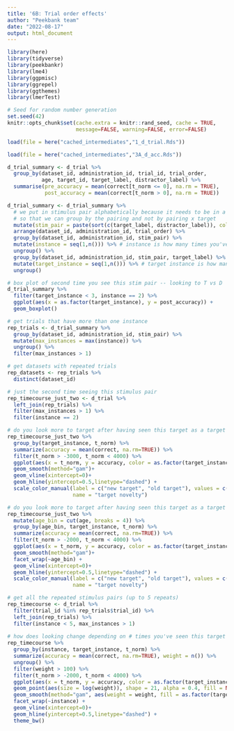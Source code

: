 ```yaml
---
title: '6B: Trial order effects'
author: "Peekbank team"
date: "2022-08-17"
output: html_document
---
```


```r
library(here)
library(tidyverse)
library(peekbankr)
library(lme4)
library(ggpmisc)
library(ggrepel)
library(ggthemes)
library(lmerTest)

# Seed for random number generation
set.seed(42)
knitr::opts_chunk$set(cache.extra = knitr::rand_seed, cache = TRUE, 
                      message=FALSE, warning=FALSE, error=FALSE)

load(file = here("cached_intermediates","1_d_trial.Rds"))

load(file = here("cached_intermediates","3A_d_acc.Rds"))
```

```r
d_trial_summary <- d_trial %>%
  group_by(dataset_id, administration_id, trial_id, trial_order, 
           age, target_id, target_label, distractor_label) %>%
  summarise(pre_accuracy = mean(correct[t_norm <= 0], na.rm = TRUE),
            post_accuracy = mean(correct[t_norm > 0], na.rm = TRUE))

d_trial_summary <- d_trial_summary %>%
  # we put in stimulus pair alphabetically because it needs to be in a consistent order
  # so that we can group by the pairing and not by pairing x target
  mutate(stim_pair = paste(sort(c(target_label, distractor_label)), collapse = "_")) %>% 
  arrange(dataset_id, administration_id, trial_order) %>%
  group_by(dataset_id, administration_id, stim_pair) %>%
  mutate(instance = seq(1,n())) %>% # instance is how many times you've seen this pair of stimuli
  ungroup() %>%
  group_by(dataset_id, administration_id, stim_pair, target_label) %>%
  mutate(target_instance = seq(1,n())) %>% # target instance is how many times you've seen this pair of stimuli with this target as a target
  ungroup()
```

```r
# box plot of second time you see this stim pair -- looking to T vs D
d_trial_summary %>%
  filter(target_instance < 3, instance == 2) %>%
  ggplot(aes(x = as.factor(target_instance), y = post_accuracy)) +
  geom_boxplot()
```

```r
# get trials that have more than one instance
rep_trials <- d_trial_summary %>%
  group_by(dataset_id, administration_id, stim_pair) %>%
  mutate(max_instances = max(instance)) %>% 
  ungroup() %>%
  filter(max_instances > 1)

# get datasets with repeated trials
rep_datasets <- rep_trials %>%
  distinct(dataset_id)

# just the second time seeing this stimulus pair
rep_timecourse_just_two <- d_trial %>%
  left_join(rep_trials) %>% 
  filter(max_instances > 1) %>%
  filter(instance == 2) 

# do you look more to target after having seen this target as a target in this stimulus pair before?
rep_timecourse_just_two %>%
  group_by(target_instance, t_norm) %>%
  summarize(accuracy = mean(correct, na.rm=TRUE)) %>%
  filter(t_norm > -3000, t_norm < 4000) %>%
  ggplot(aes(x = t_norm, y = accuracy, color = as.factor(target_instance))) + 
  geom_smooth(method="gam")+
  geom_vline(xintercept=0)+
  geom_hline(yintercept=0.5,linetype="dashed") +
  scale_color_manual(label = c("new target", "old target"), values = c('#21908CFF', '#D01C8B'),
                     name = "target novelty")

# do you look more to target after having seen this target as a target in this stimulus pair before? faceted by age
rep_timecourse_just_two %>%
  mutate(age_bin = cut(age, breaks = 4)) %>%
  group_by(age_bin, target_instance, t_norm) %>%
  summarize(accuracy = mean(correct, na.rm=TRUE)) %>%
  filter(t_norm > -2000, t_norm < 4000) %>%
  ggplot(aes(x = t_norm, y = accuracy, color = as.factor(target_instance)), group = age_bin) + 
  geom_smooth(method="gam")+
  facet_wrap(~age_bin) +
  geom_vline(xintercept=0)+
  geom_hline(yintercept=0.5,linetype="dashed") +
  scale_color_manual(label = c("new target", "old target"), values = c('#21908CFF', '#D01C8B'),
                     name = "target novelty")

# get all the repeated stimulus pairs (up to 5 repeats)
rep_timecourse <- d_trial %>%
  filter(trial_id %in% rep_trials$trial_id) %>%
  left_join(rep_trials) %>%
  filter(instance < 5, max_instances > 1)
  
# how does looking change depending on # times you've seen this target as a target in this stim pair?
rep_timecourse %>%
  group_by(instance, target_instance, t_norm) %>%
  summarize(accuracy = mean(correct, na.rm=TRUE), weight = n()) %>% 
  ungroup() %>%
  filter(weight > 100) %>%
  filter(t_norm > -2000, t_norm < 4000) %>%
  ggplot(aes(x = t_norm, y = accuracy, color = as.factor(target_instance))) + 
  geom_point(aes(size = log(weight)), shape = 21, alpha = 0.4, fill = NA) +
  geom_smooth(method="gam", aes(weight = weight, fill = as.factor(target_instance))) +
  facet_wrap(~instance) +
  geom_vline(xintercept=0)+
  geom_hline(yintercept=0.5,linetype="dashed") +
  theme_bw()

```

